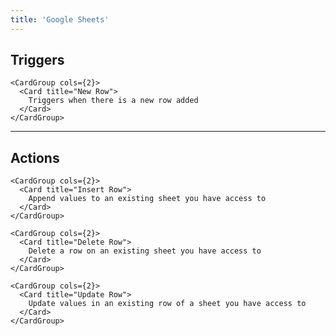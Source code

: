 ```yaml
---
title: 'Google Sheets'
---
```


## Triggers


    <CardGroup cols={2}>
      <Card title="New Row">
        Triggers when there is a new row added
      </Card>
    </CardGroup>
  

---

## Actions


    <CardGroup cols={2}>
      <Card title="Insert Row">
        Append values to an existing sheet you have access to
      </Card>
    </CardGroup>
  
    <CardGroup cols={2}>
      <Card title="Delete Row">
        Delete a row on an existing sheet you have access to
      </Card>
    </CardGroup>
  
    <CardGroup cols={2}>
      <Card title="Update Row">
        Update values in an existing row of a sheet you have access to
      </Card>
    </CardGroup>
  
